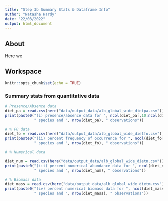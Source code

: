 ```yaml
---
title: "Step 3b Summary Stats & Dataframe Info"
author: "Natasha Hardy"
date: "22/03/2022"
output: html_document
---
```


## About

Here we 

## Workspace

```r
knitr::opts_chunk$set(echo = TRUE)
```

### Summary stats from quantitative data

```r

# Presence/Absence data
diet_pa = read.csv(here("data/output_data/alb_global_wide_dietpa.csv")) 
print(paste0("(i) presence/absence data for ", ncol(diet_pa[,10:ncol(diet_pa)]), 
             " species and ", nrow(diet_pa), " observations"))

# % FO data
diet_fo = read.csv(here("data/output_data/alb_global_wide_dietfo.csv")) 
print(paste0("(ii) percent frequency of occurrence for ", ncol(diet_fo[,10:ncol(diet_fo)]),
             " species and ", nrow(diet_fo), " observations"))

# % Numerical data

diet_num = read.csv(here("data/output_data/alb_global_wide_dietn.csv"))
print(paste0("(iii) percent numerical abundance data for ", ncol(diet_num[,10:ncol(diet_num)]),
             " species and ", nrow(diet_num), " observations"))

# % Biomass data
diet_mass = read.csv(here("data/output_data/alb_global_wide_dietm.csv"))
print(paste0("(iv) percent numerical biomass data for ", ncol(diet_mass[,10:ncol(diet_mass)]),
             " species and ", nrow(diet_mass), " observations"))

```